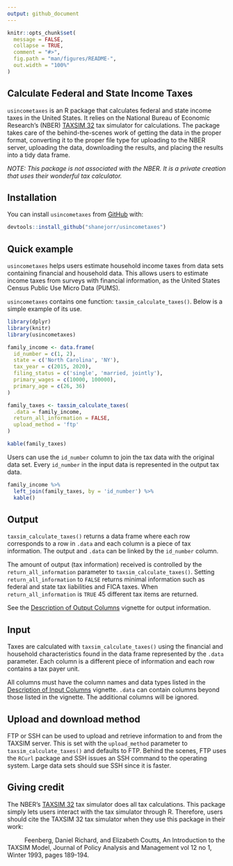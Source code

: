 ```yaml
---
output: github_document
---
```


<!-- README.md is generated from README.Rmd. Please edit that file -->

```r
knitr::opts_chunk$set(
  message = FALSE,
  collapse = TRUE,
  comment = "#>",
  fig.path = "man/figures/README-",
  out.width = "100%"
)
```

<!-- badges: start -->
<!-- badges: end -->

## Calculate Federal and State Income Taxes

`usincometaxes` is an R package that calculates federal and state income taxes in the United States.
It relies on the National Bureau of Economic Research's (NBER) [TAXSIM 32](https://users.nber.org/~taxsim/taxsim32/) 
tax simulator for calculations. The package takes care of the behind-the-scenes work of getting the 
data in the proper format, converting it to the proper file type for uploading to the NBER server, 
uploading the data, downloading the results, and placing the results into a tidy data frame.

*NOTE: This package is not associated with the NBER. It is a private creation that uses their wonderful tax calculator.*

## Installation

You can install `usincometaxes` from [GitHub](https://github.com/shanejorr/usincometaxes) with:

```r
devtools::install_github("shanejorr/usincometaxes")
```

## Quick example

`usincometaxes` helps users estimate household income taxes from data sets containing financial and household data. This allows users to estimate income taxes from surveys with financial information, as the United States Census Public Use Micro Data (PUMS).

`usincometaxes` contains one function: `taxsim_calculate_taxes()`. Below is a simple example of its use.

```r
library(dplyr)
library(knitr)
library(usincometaxes)

family_income <- data.frame(
  id_number = c(1, 2),
  state = c('North Carolina', 'NY'),
  tax_year = c(2015, 2020),
  filing_status = c('single', 'married, jointly'),
  primary_wages = c(10000, 100000),
  primary_age = c(26, 36)
)

family_taxes <- taxsim_calculate_taxes(
  .data = family_income,
  return_all_information = FALSE,
  upload_method = 'ftp'
)
```

```r
kable(family_taxes)
```

Users can use the `id_number` column to join the tax data with the original data set. Every `id_number` in
the input data is represented in the output tax data.

```r
family_income %>%
  left_join(family_taxes, by = 'id_number') %>%
  kable()
```

## Output

`taxsim_calculate_taxes()` returns a data frame where each row corresponds to a row in `.data` and
each column is a piece of tax information. The output and `.data` can be linked by the `id_number` column.

The amount of output (tax information) received is controlled by the `return_all_information` parameter 
to `taxsim_calculate_taxes()`. Setting `return_all_information` to `FALSE` returns minimal information such as 
federal and state tax liabilities and FICA taxes. When `return_all_information` is `TRUE` 45 different tax 
items are returned.

See the [Description of Output Columns](https://www.shaneorr.io/r/usincometaxes/articles/taxsim-output.html) vignette for output information.

## Input

Taxes are calculated with `taxsim_calculate_taxes()` using the financial and household characteristics 
found in the data frame represented by the `.data` parameter. Each column is a different piece of information
and each row contains a tax payer unit.

All columns must have the column names and data types listed in the 
[Description of Input Columns](https://www.shaneorr.io/r/usincometaxes/articles/taxsim-input.html) vignette.
`.data` can contain columns beyond those listed in the vignette. The additional columns will be ignored.

## Upload and download method

FTP or SSH can be used to upload and retrieve information to and from the TAXSIM server. This is set 
with the `upload_method` parameter to `taxsim_calculate_taxes()` and defaults to FTP. Behind the scenes, 
FTP uses the `RCurl` package and SSH issues an SSH command to the operating system. Large data sets should sue SSH since it is faster.

## Giving credit

The NBER's [TAXSIM 32](https://users.nber.org/~taxsim/taxsim32/) tax simulator does all tax calculations. 
This package simply lets users interact with the tax simulator through R. Therefore, users should 
cite the TAXSIM 32 tax simulator when they use this package in their work:

|           Feenberg, Daniel Richard, and Elizabeth Coutts, An Introduction to the TAXSIM Model, Journal of Policy Analysis and Management vol 12 no 1, Winter 1993, pages 189-194.

